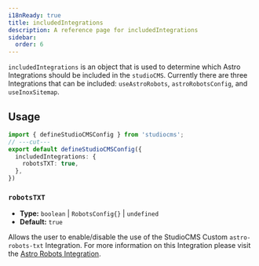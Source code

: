 ```yaml
---
i18nReady: true
title: includedIntegrations
description: A reference page for includedIntegrations
sidebar:
  order: 6
---
```


`includedIntegrations` is an object that is used to determine which Astro Integrations should be included in the `studioCMS`. Currently there are three Integrations that can be included: `useAstroRobots`, `astroRobotsConfig`, and `useInoxSitemap`.

## Usage

```ts twoslash {2-6} title="studiocms.config.mjs"
import { defineStudioCMSConfig } from 'studiocms';
// ---cut---
export default defineStudioCMSConfig({
  includedIntegrations: {
    robotsTXT: true,
  },
})
```

### `robotsTXT`

- **Type:** `boolean` | `RobotsConfig{}` | `undefined`
- **Default:** `true`

Allows the user to enable/disable the use of the StudioCMS Custom `astro-robots-txt` Integration. For more information on this Integration please visit the [Astro Robots Integration](https://www.npmjs.com/package/astro-robots).